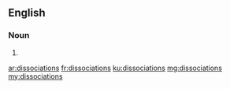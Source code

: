 ==English==

===Noun===
{{head|en|plural}}

# {{plural of|dissociation|lang=en|nocat=1}}

[[ar:dissociations]]
[[fr:dissociations]]
[[ku:dissociations]]
[[mg:dissociations]]
[[my:dissociations]]